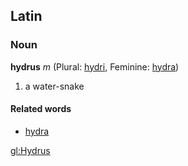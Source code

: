 ==Latin==
===Noun===
'''hydrus''' ''m'' (Plural: [[hydri]], Feminine: [[hydra]])

#a water-snake

====Related words====
*[[hydra]]

[[gl:Hydrus]]